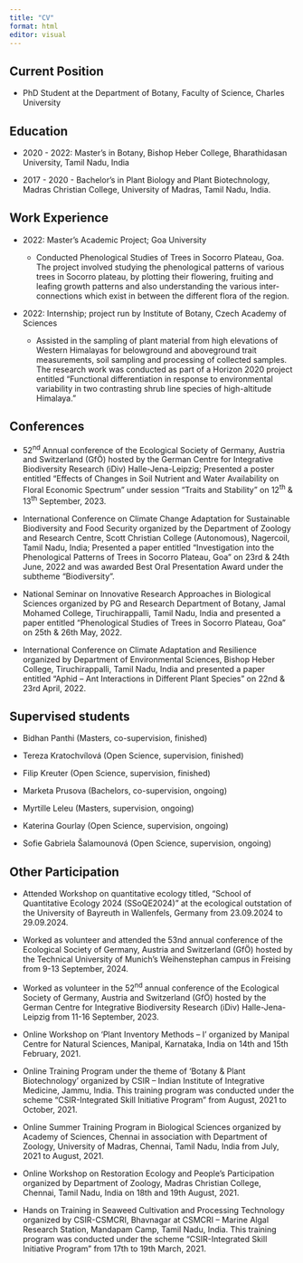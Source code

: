 ```yaml
---
title: "CV"
format: html
editor: visual
---
```


## Current Position

-   PhD Student at the Department of Botany, Faculty of Science, Charles University

## Education

-   2020 - 2022: Master's in Botany, Bishop Heber College, Bharathidasan University, Tamil Nadu, India

-   2017 - 2020 - Bachelor's in Plant Biology and Plant Biotechnology, Madras Christian College, University of Madras, Tamil Nadu, India.

## Work Experience

-   2022: Master's Academic Project; Goa University

    -   Conducted Phenological Studies of Trees in Socorro Plateau, Goa.  The project involved studying the phenological patterns of various trees in Socorro plateau, by plotting their flowering, fruiting and leafing growth patterns and also understanding the various inter-connections which exist in between the different flora of the region.

-   2022: Internship; project run by Institute of Botany, Czech Academy of Sciences

    -   Assisted in the sampling of plant material from high elevations of Western Himalayas for belowground and aboveground trait measurements, soil sampling and processing of collected samples. The research work was conducted as part of a Horizon 2020 project entitled “Functional differentiation in response to environmental variability in two contrasting shrub line species of high-altitude Himalaya.”

## Conferences

-   52^nd^ Annual conference of the Ecological Society of Germany, Austria and Switzerland (GfÖ) hosted by the German Centre for Integrative Biodiversity Research (iDiv) Halle-Jena-Leipzig; Presented a poster entitled “Effects of Changes in Soil Nutrient and Water Availability on Floral Economic Spectrum” under session “Traits and Stability” on 12^th^ & 13^th^ September, 2023.

-   International Conference on Climate Change Adaptation for Sustainable Biodiversity and Food Security organized by the Department of Zoology and Research Centre, Scott Christian College (Autonomous), Nagercoil, Tamil Nadu, India; Presented a paper entitled “Investigation into the Phenological Patterns of Trees in Socorro Plateau, Goa” on 23rd & 24th June, 2022 and was awarded Best Oral Presentation Award under the subtheme “Biodiversity”.

-   National Seminar on Innovative Research Approaches in Biological Sciences organized by PG and Research Department of Botany, Jamal Mohamed College, Tiruchirappalli, Tamil Nadu, India and presented a paper entitled “Phenological Studies of Trees in Socorro Plateau, Goa” on 25th & 26th May, 2022.

-   International Conference on Climate Adaptation and Resilience organized by Department of Environmental Sciences, Bishop Heber College, Tiruchirappalli, Tamil Nadu, India and presented a paper entitled “Aphid – Ant Interactions in Different Plant Species” on 22nd & 23rd April, 2022.

## Supervised students

-   Bidhan Panthi (Masters, co-supervision, finished)

-   Tereza Kratochvílová (Open Science, supervision, finished)

-   Filip Kreuter (Open Science, supervision, finished)

-   Marketa Prusova (Bachelors, co-supervision, ongoing)

-   Myrtille Leleu (Masters, supervision, ongoing)

-   Katerina Gourlay (Open Science, supervision, ongoing)

-   Sofie Gabriela Šalamounová (Open Science, supervision, ongoing)

## Other Participation

-   Attended Workshop on quantitative ecology titled, “School of Quantitative Ecology 2024 (SSoQE2024)” at the ecological outstation of the University of Bayreuth in Wallenfels, Germany from 23.09.2024 to 29.09.2024.

-   Worked as volunteer and attended the 53nd annual conference of the Ecological Society of Germany, Austria and Switzerland (GfÖ) hosted by the Technical University of Munich’s Weihenstephan campus in Freising from 9-13 September, 2024.

-   Worked as volunteer in the 52^nd^ annual conference of the Ecological Society of Germany, Austria and Switzerland (GfÖ) hosted by the German Centre for Integrative Biodiversity Research (iDiv) Halle-Jena-Leipzig from 11-16 September, 2023.

-   Online Workshop on ‘Plant Inventory Methods – I’ organized by Manipal Centre for Natural Sciences, Manipal, Karnataka, India on 14th and 15th February, 2021.

-   Online Training Program under the theme of ‘Botany & Plant Biotechnology’ organized by CSIR – Indian Institute of Integrative Medicine, Jammu, India. This training program was conducted under the scheme “CSIR-Integrated Skill Initiative Program” from August, 2021 to October, 2021.

-   Online Summer Training Program in Biological Sciences organized by Academy of Sciences, Chennai in association with Department of Zoology, University of Madras, Chennai, Tamil Nadu, India from July, 2021 to August, 2021.

-   Online Workshop on Restoration Ecology and People’s Participation organized by Department of Zoology, Madras Christian College, Chennai, Tamil Nadu, India on 18th and 19th August, 2021.

-   Hands on Training in Seaweed Cultivation and Processing Technology organized by CSIR-CSMCRI, Bhavnagar at CSMCRI – Marine Algal Research Station, Mandapam Camp, Tamil Nadu, India. This training program was conducted under the scheme “CSIR-Integrated Skill Initiative Program” from 17th to 19th March, 2021.
